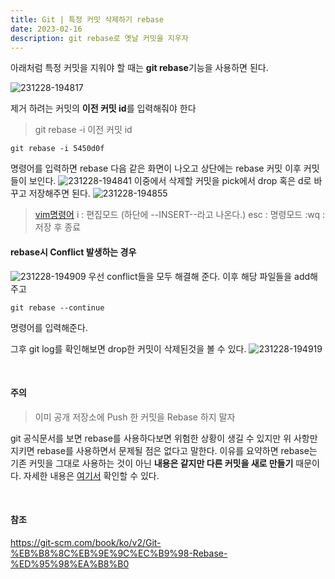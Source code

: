 ```yaml
---
title: Git | 특정 커밋 삭제하기 rebase
date: 2023-02-16
description: git rebase로 옛날 커밋을 지우자
---
```


아래처럼 특정 커밋을 지워야 할 때는 **git rebase**기능을 사용하면 된다.

![231228-194817](/posts/Git-rebase/231228-194817.png)

제거 하려는 커밋의 **이전 커밋 id**를 입력해줘야 한다

> git rebase -i 이전 커밋 id

```
git rebase -i 5450d0f
```

명령어를 입력하면 rebase 다음 같은 화면이 나오고 상단에는 rebase 커밋 이후 커밋들이 보인다. ![231228-194841](/posts/Git-rebase/231228-194841.png) 이중에서 삭제할 커밋을 pick에서 drop 혹은 d로 바꾸고 저장해주면 된다. ![231228-194855](/posts/Git-rebase/231228-194855.png)

> [vim명령어](https://www.joinc.co.kr/w/Site/Vim/Documents/UsedVim) i : 편집모드 (하단에 --INSERT--라고 나온다.) esc : 명령모드 :wq : 저장 후 종료

#### rebase시 Conflict 발생하는 경우

![231228-194909](/posts/Git-rebase/231228-194909.png) 우선 conflict들을 모두 해결해 준다. 이후 해당 파일들을 add해주고

```
git rebase --continue

```

명령어를 입력해준다.

그후 git log를 확인해보면 drop한 커밋이 삭제된것을 볼 수 있다. ![231228-194919](/posts/Git-rebase/231228-194919.png)

​

#### 주의

> 이미 공개 저장소에 Push 한 커밋을 Rebase 하지 말자

git 공식문서를 보면 rebase를 사용하다보면 위험한 상황이 생길 수 있지만 위 사항만 지키면 rebase를 사용하면서 문제될 점은 없다고 말한다. 이유를 요약하면 rebase는 기존 커밋을 그대로 사용하는 것이 아닌 **내용은 같지만 다른 커밋을 새로 만들기** 때문이다. 자세한 내용은 [여기서](https://git-scm.com/book/ko/v2/Git-%EB%B8%8C%EB%9E%9C%EC%B9%98-Rebase-%ED%95%98%EA%B8%B0) 확인할 수 있다.

<br />

#### 참조

[https://git-scm.com/book/ko/v2/Git-%EB%B8%8C%EB%9E%9C%EC%B9%98-Rebase-%ED%95%98%EA%B8%B0 ](https://git-scm.com/book/ko/v2/Git-%EB%B8%8C%EB%9E%9C%EC%B9%98-Rebase-%ED%95%98%EA%B8%B0)
